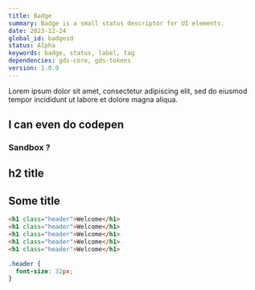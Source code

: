 ```yaml
---
title: Badge
summary: Badge is a small status descriptor for UI elements.
date: 2023-12-24
global_id: badgesd
status: Alpha
keywords: badge, status, label, tag
dependencies: gds-core, gds-tokens
version: 1.0.0
---
```


Lorem ipsum dolor sit amet, consectetur adipiscing elit, sed do eiusmod tempor incididunt ut labore et dolore magna aliqua.

## I can even do codepen

<Pen />

### Sandbox ?

<Sandbox />

## h2 title

<Figma />

## Some title

```html title="index.html"
<h1 class="header">Welcome</h1>
<h1 class="header">Welcome</h1>
<h1 class="header">Welcome</h1>
<h1 class="header">Welcome</h1>
<h1 class="header">Welcome</h1>
```

```css title="index.css"
.header {
  font-size: 32px;
}
```

